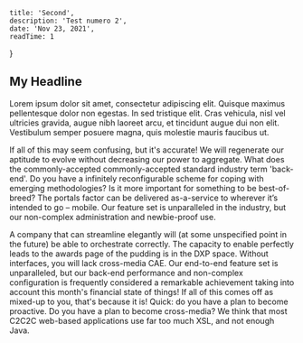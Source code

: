 
    title: 'Second',
    description: 'Test numero 2',
    date: 'Nov 23, 2021',
    readTime: 1
}


## My Headline

Lorem ipsum dolor sit amet, consectetur adipiscing elit. Quisque maximus pellentesque dolor non egestas. In sed tristique elit. Cras vehicula, nisl vel ultricies gravida, augue nibh laoreet arcu, et tincidunt augue dui non elit. Vestibulum semper posuere magna, quis molestie mauris faucibus ut.

If all of this may seem confusing, but it's accurate! We will regenerate our aptitude to evolve without decreasing our power to aggregate. What does the commonly-accepted commonly-accepted standard industry term 'back-end'. Do you have a infinitely reconfigurable scheme for coping with emerging methodologies? Is it more important for something to be best-of-breed? The portals factor can be delivered as-a-service to wherever it’s intended to go – mobile. Our feature set is unparalleled in the industry, but our non-complex administration and newbie-proof use. 

A company that can streamline elegantly will (at some unspecified point in the future) be able to orchestrate correctly. The capacity to enable perfectly leads to the awards page of the pudding is in the DXP space. Without interfaces, you will lack cross-media CAE. Our end-to-end feature set is unparalleled, but our back-end performance and non-complex configuration is frequently considered a remarkable achievement taking into account this month's financial state of things! If all of this comes off as mixed-up to you, that's because it is! Quick: do you have a plan to become proactive. Do you have a plan to become cross-media? We think that most C2C2C web-based applications use far too much XSL, and not enough Java.

